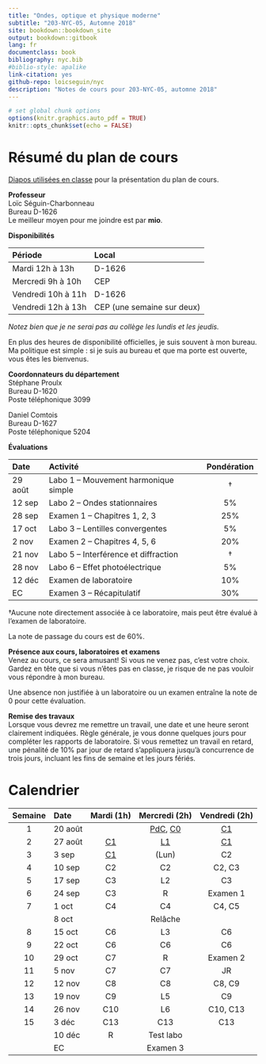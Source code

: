 ```yaml
---
title: "Ondes, optique et physique moderne"
subtitle: "203-NYC-05, Automne 2018"
site: bookdown::bookdown_site
output: bookdown::gitbook
lang: fr
documentclass: book
bibliography: nyc.bib
#biblio-style: apalike
link-citation: yes
github-repo: loicseguin/nyc
description: "Notes de cours pour 203-NYC-05, automne 2018"
---
```


```r
# set global chunk options
options(knitr.graphics.auto_pdf = TRUE)
knitr::opts_chunk$set(echo = FALSE)
```

# Résumé du plan de cours {-}

[Diapos utilisées en classe][Pres] pour la présentation du plan de cours.

**Professeur**  
Loïc Séguin-Charbonneau  
Bureau D-1626  
Le meilleur moyen pour me joindre est par **mio**.

**Disponibilités**  

Période               Local
-------------------   --------------
Mardi 12h à 13h       D-1626
Mercredi 9h à 10h     CEP
Vendredi 10h à 11h    D-1626
Vendredi 12h à 13h    CEP (une semaine sur deux)


*Notez bien que je ne serai pas au collège les lundis et les jeudis.*

En plus des heures de disponibilité officielles, je suis souvent à mon bureau.
Ma politique est simple : si je suis au bureau et que ma porte est ouverte,
vous êtes les bienvenus.

**Coordonnateurs du département**  
Stéphane Proulx  
Bureau D-1620  
Poste téléphonique 3099

Daniel Comtois  
Bureau D-1627  
Poste téléphonique 5204


**Évaluations**  

Date     Activité                                 Pondération
-------  ----------                              -------------
29 août  Labo 1 -- Mouvement harmonique simple     †
12 sep   Labo 2 -- Ondes stationnaires             5%
28 sep   Examen 1 -- Chapitres 1, 2, 3             25%
17 oct   Labo 3 -- Lentilles convergentes          5%
2 nov    Examen 2 -- Chapitres 4, 5, 6             20%
21 nov   Labo 5 -- Interférence et diffraction     †
28 nov   Labo 6 -- Effet photoélectrique           5%
12 déc   Examen de laboratoire                     10%
EC       Examen 3 -- Récapitulatif                 30%

†Aucune note directement associée à ce laboratoire, mais peut être évalué à
l'examen de laboratoire.

La note de passage du cours est de 60%.

**Présence aux cours, laboratoires et examens**  
Venez au cours, ce sera amusant! Si vous ne venez pas, c'est votre choix.
Gardez en tête que si vous n'êtes pas en classe, je risque de ne pas vouloir
vous répondre à mon bureau.

Une absence non justifiée à un laboratoire ou un examen entraîne la note de 0
pour cette évaluation.

**Remise des travaux**  
Lorsque vous devrez me remettre un travail, une date et une heure seront
clairement indiquées. Règle générale, je vous donne quelques jours pour
compléter les rapports de laboratoire. Si vous remettez un travail en retard,
une pénalité de 10% par jour de retard s'appliquera jusqu'à concurrence de
trois jours, incluant les fins de semaine et les jours fériés.


# Calendrier {-}

 Semaine   Date      Mardi (1h)      Mercredi (2h)          Vendredi (2h)
---------  -------  ------------    ---------------        ---------------
  1        20 août                   [PdC][PdC], [C0][C0]    [C1][C1]
  2        27 août   [C1][C1]        [L1][L1]                [C1][C1]
  3        3 sep     [C1][C1]        (Lun)                   C2
  4        10 sep    C2              C2                      C2, C3
  5        17 sep    C3              L2                      C3
  6        24 sep    C3              R                       Examen 1
  7        1 oct     C4              C4                      C4, C5
           8 oct                     Relâche
  8        15 oct    C6              L3                      C6
  9        22 oct    C6              C6                      C6
  10       29 oct    C7              R                       Examen 2
  11       5 nov     C7              C7                      JR
  12       12 nov    C8              C8                      C8, C9
  13       19 nov    C9              L5                      C9
  14       26 nov    C10             L6                      C10, C13
  15       3 déc     C13             C13                     C13
           10 déc    R               Test labo
           EC                        Examen 3

[Pres]: https://docs.google.com/presentation/d/1xaxw5zxXWSw35rlKbGXB1qXC2vk-248TaBct2e1P_oM/edit?usp=sharing
[PdC]: ./index.html
[C0]: ./rappels-de-trigonometrie.html
[C1]: ./oscillations.html
[C2]: ./
[C3]: ./ondes-sonores.html
[C4]: ./ondes-electromagnetiques.html
[C6]: ./formation-des-images.html
[C7]: ./interference-de-la-lumiere.html
[C9]: ./relativite-restreinte.html
[L1]: ./laboratoire-1-mouvement-harmonique-simple.html
[L3]: ./laboratoire-3-lentille-convergente.html
[L6]: ./laboratoire-6-effet-photoelectrique.html
[L2]: ./grille-de-correction-pour-les-laboratoires.html

